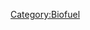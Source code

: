 {{Biogas and liquid biofuels (original)}}
{{Editable at|Biogas and liquid biofuels}}
[[Category:Biofuel]]